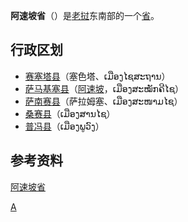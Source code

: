 {{Infobox settlement
| name                    = 阿速坡省
| native_name             = {{nobold|ແຂວງອັດຕະປື}}
| native_name_lang        = lo
| settlement_type         = [[老挝行政区划|省]]
| image_skyline           =
| image_caption           = 
| image_alt               = 
| image_map               = Attapeu Province-Laos.svg
| map_caption             = 阿速坡省在老挝的位置
| map_alt                 = 
| coordinates             = {{coord|14.8|106.833|type:adm1st_region:LA|display=inline,title}}
| coordinates_footnotes   = 
| subdivision_type        = 国家
| subdivision_name        = {{flag|Laos}}
| established_title       = 
| established_date        = 
| named_for               = 
| seat_type               = 首府
| seat                    = [[阿速坡|阿速坡]]
| leader_party            = 
| leader_title            = 
| leader_name             = 
| area_footnotes          = 
| area_total_km2          = 10,320
| area_note               = 
| elevation_footnotes     = 
| elevation_m             = 
| population_footnotes    = 
| population_total        = 139628
| population_as_of        = 2015
| population_density_km2  = auto
| population_demonym      = 
| population_note         = 
| timezone1               = 
| utc_offset1             = +7
| postal_code_type        = 
| postal_code             = 
| iso_code                = LA-AT
| blank_name_sec1         = [[人类发展指数|HDI]] (2017)
| blank_info_sec1         = 0.559<ref name="GlobalDataLab">{{Cite web|url=https://hdi.globaldatalab.org/areadata/shdi/|title=Sub-national HDI - Area Database - Global Data Lab|website=hdi.globaldatalab.org|language=en|access-date=2018-09-13|archive-date=2018-09-23|archive-url=https://web.archive.org/web/20180923120638/https://hdi.globaldatalab.org/areadata/shdi/|dead-url=no}}</ref><br/>{{color|#fc0|中}}
| website                 = 
| footnotes               = 
}}
'''阿速坡省'''（{{lang-lo|ແຂວງອັດຕະປື}}）是[[老挝|老挝]]东南部的一个[[老挝行政区划|省]]。

==行政区划==
*[[赛塞塔县|赛塞塔县]]（塞色塔、ເມືອງໄຊສະຖານ）
*[[萨马基塞县|萨马基塞县]]（[[阿速坡|阿速坡]]，ເມືອງສະໝັກຄີໄຊ）
*[[萨南赛县|萨南赛县]]（萨拉姆塞、ເມືອງສະໜາມໄຊ）
*[[桑赛县|桑赛县]]（ເມືອງສານໄຊ）
*[[普冯县|普冯县]]（ເມືອງພູວົງ）

==参考资料==
{{reflist}}

{{Laos}}
[[Category:老挝省份|A]][[CAT:阿速坡省|]]
{{laos-geo-stub}}